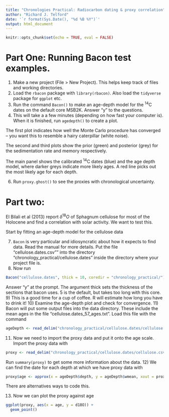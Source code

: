 ```yaml
---
title: "Chronologies Practical: Radiocarbon dating & proxy correlation"
author: "Richard J. Telford"
date: '`r format(Sys.Date(), "%d %B %Y")`'
output: html_document
---
```


```r
knitr::opts_chunk$set(echo = TRUE, eval = FALSE)

```

# Part One: Running Bacon test examples.

1) Make a new project (File > New Project). This helps keep track of files and working directories.
2) Load the `rbacon` package with `library(rbacon)`. Also load the `tidyverse` package for `ggplot` etc.
3) Run the command `Bacon()` to make an age-depth model for the ^14^C dates on the default core MSB2K. Answer "y" to the questions.
5) This will take a a few minutes (depending on how fast your computer is). When it is finished, run `agedepth()` to create a plot. 

The first plot indicates how well the Monte Carlo procedure has converged – you want this to resemble a hairy caterpillar (white noise). 

The second and third plots show the prior (green) and posterior (grey) for the sedimentation rate and memory respectively.

The main panel shows the calibrated ^14^C dates (blue) and the age depth model, where darker greys indicate more likely ages. A red line picks out the most likely age for each depth. 

6) Run `proxy.ghost()` to see the proxies with chronological uncertainty.


# Part two: 

El Bilali et al (2013) report $\delta^{18}O$ of Sphagnum cellulose for most of the Holocene and find a correlation with solar activity. We want to test this.

Start by fitting an age-depth model for the cellulose data

7) `Bacon` is very particular and idiosyncratic about how it expects to find data. Read the manual for more details. Put the file "cellulose.dates.csv"" into the directory "chronology_practical/cellulose.dates" inside the directory where your project file is.
8) Now run 
```r
Bacon("cellulose.dates", thick = 10, coredir = "chronology_practical/")
```
Answer "y" at the prompt. The argument thick sets the thickness of the sections that bacon uses. 5 is the default, but takes too long with this core.
9) This is a good time for a cup of coffee. R will estimate how long you have to drink it!
10) Examine the age-depth plot and check for convergence.
11) Bacon will put some output files into the data directory. These include the mean ages in the file "cellulose.dates_57_ages.txt". Load this file with the command 

```r
ageDepth <- read_delim("chronology_practical/cellulose.dates/cellulose.dates_57_ages.txt", delim = "\t")
```

11) Now we need to import the proxy data and put it onto the age scale. Import the proxy data with 
```r
proxy <- read_delim("chronology_practical/cellulose.dates/cellulose.csv", delim = ",")
```
Run `summary(proxy)` to get some more information about the data.
12) We can find the date for each depth at which we have proxy data with 
```r
proxy$age <- approx(x = ageDepth$depth, y = ageDepth$wmean, xout = proxy$Depth)$y 
```

There are alternatives ways to code this.

13) Now we can plot the proxy against age 
```r
ggplot(proxy, aes(x = age, y = d18O)) +
  geom_point()
```

